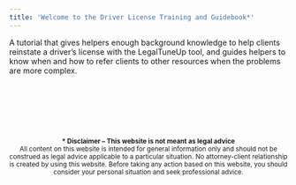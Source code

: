 ```yaml
---
title: 'Welcome to the Driver License Training and Guidebook*'
---
```


A tutorial that gives helpers enough background knowledge to help clients reinstate a driver’s license with the LegalTuneUp tool, and guides helpers to know when and how to refer clients to other resources when the problems are more complex.

<br />
<br />
<br />
<br />
<br />
<p>
<center>
<small><strong>* Disclaimer – This website is not meant as legal advice</strong><br />
All content on this website is intended for general information only and should not be construed as legal advice applicable to a particular situation.  No attorney-client relationship is created by using this website. Before taking any action based on this website, you should consider your personal situation and seek professional advice.
<small></center>
</p>
